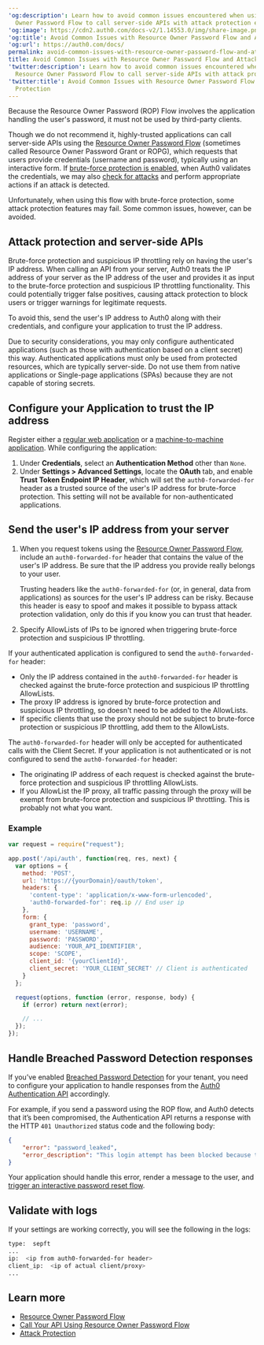 ---
'og:description': Learn how to avoid common issues encountered when using the Resource
  Owner Password Flow to call server-side APIs with attack protection enabled.
'og:image': https://cdn2.auth0.com/docs-v2/1.14553.0/img/share-image.png
'og:title': Avoid Common Issues with Resource Owner Password Flow and Attack Protection
'og:url': https://auth0.com/docs/
permalink: avoid-common-issues-with-resource-owner-password-flow-and-attack-protection
title: Avoid Common Issues with Resource Owner Password Flow and Attack Protection
'twitter:description': Learn how to avoid common issues encountered when using the
  Resource Owner Password Flow to call server-side APIs with attack protection enabled.
'twitter:title': Avoid Common Issues with Resource Owner Password Flow and Attack
  Protection
---
<Warning>

Because the Resource Owner Password (ROP) Flow involves the application handling the user's password, it must not be used by third-party clients.

</Warning>

Though we do not recommend it, highly-trusted applications can call server-side APIs using the [Resource Owner Password Flow](/docs/get-started/authentication-and-authorization-flow/resource-owner-password-flow) (sometimes called <Tooltip tip="Resource Owner: Entity (such as a user or application) capable of granting access to a protected resource." cta="View Glossary" href="/docs/glossary?term=Resource+Owner">Resource Owner</Tooltip> Password Grant or ROPG), which requests that users provide credentials (username and password), typically using an interactive form. If [brute-force protection is enabled](/docs/secure/attack-protection/brute-force-protection), when Auth0 validates the credentials, we may also [check for attacks](/docs/secure/attack-protection) and perform appropriate actions if an attack is detected.

Unfortunately, when using this flow with <Tooltip tip="Brute-force Protection: Form of attack protection that safeguards against brute-force attacks that occur from a single IP address and target a single user account." cta="View Glossary" href="/docs/glossary?term=brute-force+protection">brute-force protection</Tooltip>, some <Tooltip tip="Brute-force Protection: Form of attack protection that safeguards against brute-force attacks that occur from a single IP address and target a single user account." cta="View Glossary" href="/docs/glossary?term=attack+protection">attack protection</Tooltip> features may fail. Some common issues, however, can be avoided.

## Attack protection and server-side APIs

Brute-force protection and <Tooltip tip="Suspicious IP Throttling: Form of attack protection that protects your tenant against suspicious logins targeting too many accounts from a single IP address." cta="View Glossary" href="/docs/glossary?term=suspicious+IP+throttling">suspicious IP throttling</Tooltip> rely on having the user's IP address. When calling an API from your server, Auth0 treats the IP address of your server as the IP address of the user and provides it as input to the brute-force protection and suspicious IP throttling functionality. This could potentially trigger false positives, causing attack protection to block users or trigger warnings for legitimate requests.

To avoid this, send the user's IP address to Auth0 along with their credentials, and configure your application to trust the IP address.

<Warning>

Due to security considerations, you may only configure authenticated applications (such as those with authentication based on a client secret) this way. Authenticated applications must only be used from protected resources, which are typically server-side. Do not use them from native applications or Single-page applications (SPAs) because they are not capable of storing secrets.

</Warning>

## Configure your Application to trust the IP address

Register either a [regular web application](/docs/get-started/auth0-overview/create-applications/regular-web-apps) or a [machine-to-machine application](/docs/get-started/auth0-overview/create-applications/machine-to-machine-apps). While configuring the application:

1. Under **Credentials**, select an **Authentication Method** other than `None`.
2. Under **Settings > Advanced Settings**, locate the **OAuth** tab, and enable **Trust Token Endpoint IP Header**, which will set the `auth0-forwarded-for` header as a trusted source of the user's IP address for brute-force protection. This setting will not be available for non-authenticated applications.

## Send the user's IP address from your server

1. When you request tokens using the [Resource Owner Password Flow](/docs/get-started/authentication-and-authorization-flow/resource-owner-password-flow/call-your-api-using-resource-owner-password-flow), include an `auth0-forwarded-for` header that contains the value of the user's IP address. Be sure that the IP address you provide really belongs to your user.

   <Warning>

   Trusting headers like the `auth0-forwarded-for` (or, in general, data from applications) as sources for the user's IP address can be risky. Because this header is easy to spoof and makes it possible to bypass attack protection validation, only do this if you know you can trust that header.

   </Warning>
2. Specify AllowLists of IPs to be ignored when triggering brute-force protection and suspicious IP throttling.

<Card title="Allow listing with brute-force protection and suspicious IP throttling">

If your authenticated application is configured to send the `auth0-forwarded-for` header:

* Only the IP address contained in the `auth0-forwarded-for` header is checked against the brute-force protection and suspicious IP throttling AllowLists.
* The proxy IP address is ignored by brute-force protection and suspicious IP throttling, so doesn't need to be added to the AllowLists.
* If specific clients that use the proxy should not be subject to brute-force protection or suspicious IP throttling, add them to the AllowLists.

The `auth0-forwarded-for` header will only be accepted for authenticated calls with the Client Secret. If your application is not authenticated or is not configured to send the `auth0-forwarded-for` header:

* The originating IP address of each request is checked against the brute-force protection and suspicious IP throttling AllowLists.
* If you AllowList the IP proxy, all traffic passing through the proxy will be exempt from brute-force protection and suspicious IP throttling. This is probably not what you want.

</Card>

### Example

```javascript lines expandable
var request = require("request");

app.post('/api/auth', function(req, res, next) {
  var options = {
    method: 'POST',
    url: 'https://{yourDomain}/oauth/token',
    headers: {
      'content-type': 'application/x-www-form-urlencoded',
      'auth0-forwarded-for': req.ip // End user ip
    },
    form: {
      grant_type: 'password',
      username: 'USERNAME',
      password: 'PASSWORD',
      audience: 'YOUR_API_IDENTIFIER',
      scope: 'SCOPE',
      client_id: '{yourClientId}',
      client_secret: 'YOUR_CLIENT_SECRET' // Client is authenticated
    }
  };

  request(options, function (error, response, body) {
    if (error) return next(error);

    // ...
  });
});
```






## Handle Breached Password Detection responses

If you’ve enabled [Breached Password Detection](/docs/secure/attack-protection/breached-password-detection) for your tenant, you need to configure your application to handle responses from the [Auth0 Authentication API](https://auth0.com/docs/api/authentication) accordingly.

For example, if you send a password using the ROP flow, and Auth0 detects that it’s been compromised, the Authentication API returns a response with the HTTP `401 Unauthorized` status code and the following body:

```json lines
{
    "error": "password_leaked",
    "error_description": "This login attempt has been blocked because the password you're using was previously disclosed through a data breach (not in this application). Please check your email for more information."
}
```






Your application should handle this error, render a message to the user, and [trigger an interactive password reset flow](/docs/authenticate/database-connections/password-change#authentication-api).

## Validate with logs

If your settings are working correctly, you will see the following in the logs:

```bash lines
type:  sepft
...
ip:  <ip from auth0-forwarded-for header>
client_ip:  <ip of actual client/proxy>
...
```






## Learn more

* [Resource Owner Password Flow](/docs/get-started/authentication-and-authorization-flow/resource-owner-password-flow)
* [Call Your API Using Resource Owner Password Flow](/docs/get-started/authentication-and-authorization-flow/resource-owner-password-flow/call-your-api-using-resource-owner-password-flow)
* [Attack Protection](/docs/secure/attack-protection)